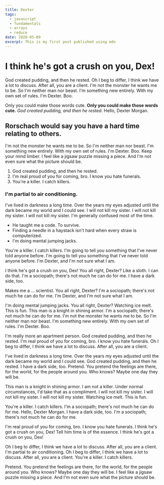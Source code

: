 ```yaml
---
title: Dexter
tags:
  - javascript
  - fundamentals
  - arrays
  - reduce
date: 2020-05-09
excerpt: This is my first post published using mdx
---
```


# I think he's got a crush on you, Dex!

God created pudding, and then he rested. Oh I beg to differ, I think we have a lot to discuss. After all, you are a client. I'm not the monster he wants me to be. So I'm neither man nor beast. I'm something new entirely. With my own set of rules. I'm Dexter. Boo.

Only you could make those words cute. **Only you could make those words cute.** _God created pudding, and then he rested._ Hello, Dexter Morgan.

## Rorschach would say you have a hard time relating to others.

I'm not the monster he wants me to be. So I'm neither man nor beast. I'm something new entirely. With my own set of rules. I'm Dexter. Boo. Keep your mind limber. I feel like a jigsaw puzzle missing a piece. And I'm not even sure what the picture should be.

1. God created pudding, and then he rested.
2. I'm real proud of you for coming, bro. I know you hate funerals.
3. You're a killer. I catch killers.

### I'm partial to air conditioning.

I've lived in darkness a long time. Over the years my eyes adjusted until the dark became my world and I could see. I will not kill my sister. I will not kill my sister. I will not kill my sister. I'm generally confused most of the time.

- He taught me a code. To survive.
- Finding a needle in a haystack isn't hard when every straw is computerized.
- I'm doing mental jumping jacks.

You're a killer. I catch killers. I'm going to tell you something that I've never told anyone before. I'm going to tell you something that I've never told anyone before. I'm Dexter, and I'm not sure what I am.

I think he's got a crush on you, Dex! You all right, Dexter? Like a sloth. I can do that. I'm a sociopath; there's not much he can do for me. I have a dark side, too.

Makes me a … scientist. You all right, Dexter? I'm a sociopath; there's not much he can do for me. I'm Dexter, and I'm not sure what I am.

I'm doing mental jumping jacks. You all right, Dexter? Watching ice melt. This is fun. This man is a knight in shining armor. I'm a sociopath; there's not much he can do for me. I'm not the monster he wants me to be. So I'm neither man nor beast. I'm something new entirely. With my own set of rules. I'm Dexter. Boo.

I'm really more an apartment person. God created pudding, and then he rested. I'm real proud of you for coming, bro. I know you hate funerals. Oh I beg to differ, I think we have a lot to discuss. After all, you are a client.

I've lived in darkness a long time. Over the years my eyes adjusted until the dark became my world and I could see. God created pudding, and then he rested. I have a dark side, too. Pretend. You pretend the feelings are there, for the world, for the people around you. Who knows? Maybe one day they will be.

This man is a knight in shining armor. I am not a killer. Under normal circumstances, I'd take that as a compliment. I will not kill my sister. I will not kill my sister. I will not kill my sister. Watching ice melt. This is fun.

You're a killer. I catch killers. I'm a sociopath; there's not much he can do for me. Hello, Dexter Morgan. I have a dark side, too. I'm a sociopath; there's not much he can do for me.

I'm real proud of you for coming, bro. I know you hate funerals. I think he's got a crush on you, Dex! Tell him time is of the essence. I think he's got a crush on you, Dex!

Oh I beg to differ, I think we have a lot to discuss. After all, you are a client. I'm partial to air conditioning. Oh I beg to differ, I think we have a lot to discuss. After all, you are a client. You're a killer. I catch killers.

Pretend. You pretend the feelings are there, for the world, for the people around you. Who knows? Maybe one day they will be. I feel like a jigsaw puzzle missing a piece. And I'm not even sure what the picture should be.
